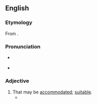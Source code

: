 ==English==

===Etymology===
From {{etyl|frm|en}} {{m|frm|accomodable}}.

===Pronunciation===
* {{a|UK}} {{IPA|en|/əˈkɒmədəb(ə)l/}}
* {{audio|en|LL-Q1860 (eng)-Vealhurl-accommodable.wav|Audio (UK)}}

===Adjective===
{{en-adj}}

# That may be [[accommodated]]; [[suitable]]. {{defdate|from 16th c.}}
#* {{quote-book|1=en|year=1603|author={{w|Michel de Montaigne}}|translator={{w|John Florio}}|title=Essayes|chapter=8|page=222|pageurl=https://archive.org/details/essayesormorallp00mont/page/222/mode/1up|passage=who besides that, should also bee of a fit and '''accommodable''' condition for such a dignitie.}}